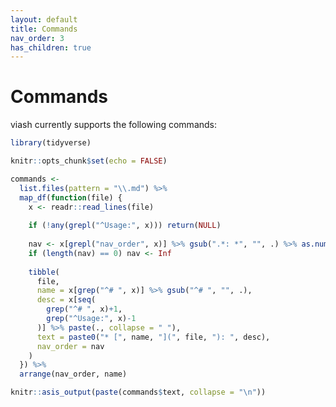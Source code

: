 ```yaml
---
layout: default
title: Commands
nav_order: 3
has_children: true
---
```


# Commands

viash currently supports the following commands:


```r
library(tidyverse)

knitr::opts_chunk$set(echo = FALSE)
```

```r
commands <- 
  list.files(pattern = "\\.md") %>%
  map_df(function(file) {
    x <- readr::read_lines(file)
    
    if (!any(grepl("^Usage:", x))) return(NULL)
    
    nav <- x[grepl("nav_order", x)] %>% gsub(".*: *", "", .) %>% as.numeric()
    if (length(nav) == 0) nav <- Inf
    
    tibble(
      file,
      name = x[grep("^# ", x)] %>% gsub("^# ", "", .),
      desc = x[seq(
        grep("^# ", x)+1,
        grep("^Usage:", x)-1
      )] %>% paste(., collapse = " "),
      text = paste0("* [", name, "](", file, "): ", desc),
      nav_order = nav
    )
  }) %>% 
  arrange(nav_order, name)

knitr::asis_output(paste(commands$text, collapse = "\n"))
```
